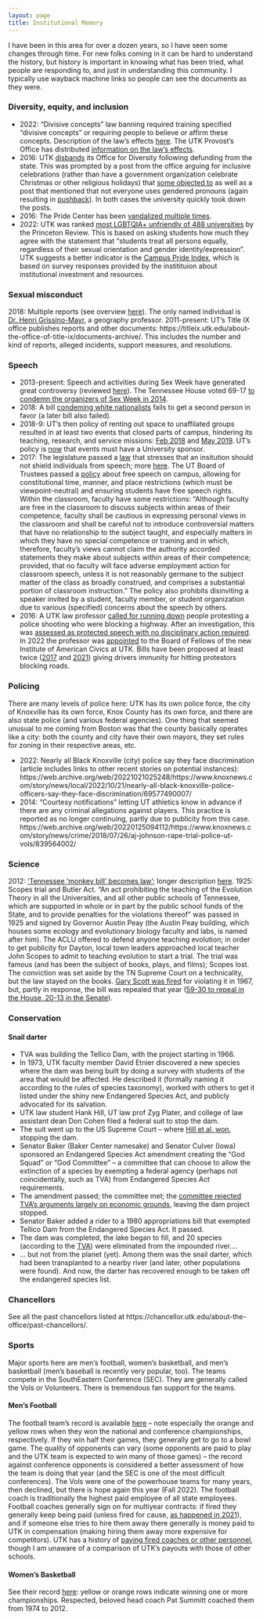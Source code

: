 ```yaml
---
layout: page
title: Institutional Memory
---
```


I have been in this area for over a dozen years, so I have seen some changes through time. For new folks coming in it can be hard to understand the history, but history is important in knowing what has been tried, what people are responding to, and just in understanding this community. I typically use wayback machine links so people can see the documents as they were. 

### Diversity, equity, and inclusion

* 2022: "Divisive concepts" law banning required training specified "divisive concepts" or requiring people to believe or affirm these concepts. Description of the law's effects [here](https://web.archive.org/web/20220519035635/https://www.knoxnews.com/story/news/education/2022/03/30/tennessee-divisive-concept-bill-bans-diversity-training-how-colleges-affected/9423990002/). The UTK Provost's Office has distributed [information on the law's effects](https://web.archive.org/web/20220422211107/https://provost.utk.edu/divisive-concepts-legislation/).
* 2016: UTK [disbands](https://archive.knoxnews.com/news/local/ut-disbands-diversity-office-eliminates-four-positions-334868cd-f50c-120d-e053-0100007fa864-380288111.html) its Office for Diversity following defunding from the state. This was prompted by a post from the office arguing for inclusive celebrations (rather than have a government organization celebrate Christmas or other religious holidays) that [some objected to](https://www.utdailybeacon.com/news/article_11f1ea26-9abf-11e5-b399-dbe3c1a90cb1.html) as well as a post that mentioned that not everyone uses gendered pronouns (again resulting in [pushback](https://www.insidehighered.com/news/2015/09/08/u-tennessee-withdraws-guide-pronouns-preferred-some-transgender-people)). In both cases the university quickly took down the posts.
* 2016: The Pride Center has been [vandalized multiple times](https://www.wbir.com/article/news/local/ut-pride-center-students-rally-after-flag-vandalism/51-316545664).
* 2022: UTK was ranked [most LGBTQIA+ unfriendly of 488 universities](https://www.wbir.com/article/news/education/ut-most-lgbtqia-unfriendly-university/51-9e1231c8-bb40-40ae-b9b4-0e22c1d609d5) by the Princeton Review. This is based on asking students how much they agree with the statement that "students treat all persons equally, regardless of their sexual orientation and gender identity/expression". UTK suggests a better indicator is the [Campus Pride Index](https://www.campusprideindex.org/campuses/details/197?campus=university-of-tennessee), which is based on survey responses provided by the institituion about institutional investment and resources.

### Sexual misconduct

2018: Multiple reports (see overview [here](https://academic-sexual-misconduct-database.org/incidents?query=&institution=896&role=All&position=All&discipline=All&outcome=All&status=All)). The only named individual is [Dr. Henri Grissino-Mayr](https://www.knoxnews.com/story/news/education/2018/09/27/ut-professor-sexual-misconduct-investigation-henri-grissino-mayer/1409473002/), a geography professor.
2011-present: UT's Title IX office publishes reports and other documents: https://titleix.utk.edu/about-the-office-of-title-ix/documents-archive/. This includes the number and kind of reports, alleged incidents, support measures, and resolutions.

### Speech 

* 2013-present: Speech and activities during Sex Week have generated great controversy (reviewed [here](https://web.archive.org/web/20201107232037/https://www.insidehighered.com/news/2019/02/22/moves-kill-ut-knoxvilles-sex-week-met-questions)). The Tennessee House voted 69-17 [to condemn the organizers of Sex Week in 2014](https://web.archive.org/web/20221021213603/https://www.utdailybeacon.com/news/sex-week-organizers-now-legally-condemned/article_b9f05d49-f511-536b-933f-dc73fd2eda79.html). 
* 2018: A bill [condeming white nationalists](https://www.cnn.com/2018/04/04/politics/tennessee-legislature-white-nationalist-resolution/index.html) fails to get a second person in favor (a later bill also failed).
* 2018-9: UT's then policy of renting out space to unaffilated groups resulted in at least two events that closed parts of campus, hindering its teaching, research, and service missions: [Feb 2018](https://www.knoxnews.com/story/news/education/2018/02/17/white-nationalist-talk-university-tennessee-matthew-heimbach/343307002/) and [May 2019](https://www.knoxnews.com/story/news/education/2019/05/24/ut-knoxville-groups-speak-against-white-nationalist-event/1220214001/). UT's policy is [now](https://universitytennessee.policytech.com/dotNet/documents/?docid=692&public=true) that events must have a University sponsor. 
* 2017: The legislature passed a [law](https://publications.tnsosfiles.com/acts/110/pub/pc0336.pdf) that stresses that an insitution should not shield individuals from speech; more [here](https://freespeech.utk.edu/campus-free-speech-protection-act/). The UT Board of Trustees passed a [policy](https://universitytennessee.policytech.com/dotNet/documents/?docid=268&public=true) about free speech on campus, allowing for constitutional time, manner, and place restrictions (which must be viewpoint-neutral) and ensuring students have free speech rights. Within the classroom, faculty have some restrictions: "Although faculty are free in the classroom to discuss subjects within areas of their competence, faculty shall be cautious in expressing personal views in the classroom and shall be careful not to introduce controversial matters that have no relationship to the subject taught, and especially matters in which they have no special competence or training and in which, therefore, faculty's views cannot claim the authority accorded statements they make about subjects within areas of their competence; provided, that no faculty will face adverse employment action for classroom speech, unless it is not reasonably germane to the subject matter of the class as broadly construed, and comprises a substantial portion of classroom instruction." The policy also prohibits disinviting a speaker invited by a student, faculty member, or student organization due to various (specified) concerns about the speech by others.
* 2016: A UTK law professor [called for running down](https://web.archive.org/web/20220904182607/https://www.insidehighered.com/news/2016/09/23/u-tennessee-investigating-professor-and-popular-conservative-blogger-tweeting) people protesting a police shooting who were blocking a highway. After an investigation, this was [assessed as protected speech with no disciplinary action required](https://web.archive.org/web/20210418204516/https://law.utk.edu/2016/09/27/dean-statement/). In 2022 the professor was [appointed](https://web.archive.org/web/20220927203318/https://law.utk.edu/2022/09/01/ut-system-president-randy-boyd-appoints-law-professor-to-institute-of-american-civics-board/) to the Board of Fellows of the new Institute of American Civics at UTK. Bills have been proposed at least twice ([2017](https://web.archive.org/web/20220818021837/http://www.newschannel5.com/news/drivers-given-civil-immunity-for-hitting-protesters-under-proposed-bill) and [2021](https://web.archive.org/web/20220519222342/https://edition.cnn.com/2021/03/04/us/tennessee-anti-protest-bill-felony-trnd/index.html)) giving drivers immunity for hitting protestors blocking roads. 


### Policing

There are many levels of police here: UTK has its own police force, the city of Knoxville has its own force, Knox County has its own force, and there are also state police (and various federal agencies). One thing that seemed unusual to me coming from Boston was that the county basically operates like a city: both the county and city have their own mayors, they set rules for zoning in their respective areas, etc.

* 2022: Nearly all Black Knoxville (city) police say they face discrimination (article includes links to other recent stories on potential instances): https://web.archive.org/web/20221021025248/https://www.knoxnews.com/story/news/local/2022/10/21/nearly-all-black-knoxville-police-officers-say-they-face-discrimination/69577490007/
* 2014: "Courtesy notifications" letting UT athletics know in advance if there are any criminal allegations against players. This practice is reported as no longer continuing, partly due to publicity from this case. https://web.archive.org/web/20220125094112/https://www.knoxnews.com/story/news/crime/2018/07/26/aj-johnson-rape-trial-police-ut-vols/839564002/ 

### Science

2012: ['Tennessee ‘monkey bill’ becomes law'](https://www.nature.com/articles/nature.2012.10423); longer description [here](https://www.science.org/content/article/bill-allowing-teachers-challenge-evolution-passes-tennessee-house).
1925: Scopes trial and Butler Act. "An act prohibiting the teaching of the Evolution Theory in all the Universities, and all other public schools of Tennessee, which are supported in whole or in part by the public school funds of the State, and to provide penalties for the violations thereof" was passed in 1925 and signed by Governor Austin Peay (the Austin Peay building, which houses some ecology and evolutionary biology faculty and labs, is named after him). The ACLU offered to defend anyone teaching evolution; in order to get publicity for Dayton, local town leaders approached local teacher John Scopes to admit to teaching evolution to start a trial. The trial was famous (and has been the subject of books, plays, and films); Scopes lost. The conviction was set aside by the TN Supreme Court on a technicality, but the law stayed on the books. [Gary Scott was fired](https://blogs.scientificamerican.com/observations/50-years-ago-repeal-of-tennessees-monkey-law/) for violating it in 1967, but, partly in response, the bill was repealed that year ([59-30 to repeal in the House, 20-13 in the Senate](https://www.thefreelibrary.com/The+Tennessee+Academy+of+Science+and+the+repeal+of+the+Butler+Act.-a0335293584)).


### Conservation

#### Snail darter

* TVA was building the Tellico Dam, with the project starting in 1966.
* In 1973, UTK faculty member David Etnier discovered a new species where the dam was being built by doing a survey with students of the area that would be affected. He described it (formally naming it according to the rules of species taxonomy), worked with others to get it listed under the shiny new Endangered Species Act, and publicly advocated for its salvation.
* UTK law student Hank Hill, UT law prof Zyg Plater, and college of law assistant dean Don Cohen filed a federal suit to stop the dam.
* The suit went up to the US Supreme Court – where [Hill et al. won](https://www.nytimes.com/1978/06/16/archives/high-court-bars-dam-reprieving-rare-fish-but-justices-hint-congress.html), stopping the dam.
* Senator Baker (Baker Center namesake) and Senator Culver (Iowa) sponsored an Endangered Species Act amendment creating the “God Squad” or “God Committee” – a committee that can choose to allow the extinction of a species by exempting a federal agency (perhaps not coincidentally, such as TVA) from Endangered Species Act requirements.
* The amendment passed; the committee met; the [committee rejected TVA’s arguments largely on economic grounds](https://www.washingtonpost.com/archive/politics/1979/01/27/dollars-darters-and-no-dam/05441f0b-8692-4ba5-bce5-57189ecc8e9c/), leaving the dam project stopped.
* Senator Baker added a rider to a 1980 appropriations bill that exempted Tellico Dam from the Endangered Species Act. It passed.
* The dam was completed, the lake began to fill, and 20 species (according to the [TVA](https://www.tva.com/about-tva/our-history/built-for-the-people/telling-the-story-of-tellico-it-s-complicated)) were eliminated from the impounded river….
* … but not from the planet (yet). Among them was the snail darter, which had been transplanted to a nearby river (and later, other populations were found). And now, the darter has recovered enough to be taken off the endangered species list.

### Chancellors

See all the past chancellors listed at https://chancellor.utk.edu/about-the-office/past-chancellors/. 

### Sports

Major sports here are men's football, women's basketball, and men's basketball (men's baseball is recently very popular, too). The teams compete in the SouthEastern Conference (SEC). They are generally called the Vols or Volunteers. There is tremendous fan support for the teams.

#### Men's Football

The football team's record is available [here](https://en.wikipedia.org/wiki/List_of_Tennessee_Volunteers_football_seasons) -- note especially the orange and yellow rows when they won the national and conference championships, respectively. If they win half their games, they generally get to go to a bowl game. The quality of opponents can vary (some opponents are paid to play and the UTK team is expected to win many of those games) -- the record against conference opponents is considered a better assessment of how the team is doing that year (and the SEC is one of the most difficult conferences). The Vols were one of the powerhouse teams for many years, then declined, but there is hope again this year (Fall 2022). The football coach is traditionally the highest paid employee of all state employees. Football coaches generally sign on for multiyear contracts: if fired they generally keep being paid (unless fired for cause, [as happened in 2021](https://web.archive.org/web/20221021222111/https://www.knoxnews.com/story/sports/college/university-of-tennessee/football/2021/01/18/jeremy-pruitt-fired-tennessee-football-coaching-search-vols/6413502002/)), and if someone else tries to hire them away there generally is money paid to UTK in compensation (making hiring them away more expensive for competitors). UTK has a history of [paying fired coaches or other personnel](https://web.archive.org/web/20211207094036/https://www.knoxnews.com/story/sports/columnists/university-of-tennessee/john-adams/2018/06/07/ut-vols-tennessee-football-phillip-fulmer-bruce-pearl-butch-jones-derek-dooley/665507002/), though I am unaware of a comparison of UTK's payouts with those of other schools. 

#### Women's Basketball

See their record [here](https://en.wikipedia.org/wiki/Tennessee_Lady_Volunteers_basketball#Season%E2%80%93by%E2%80%93season_results): yellow or orange rows indicate winning one or more championships. Respected, beloved head coach Pat Summitt coached them from 1974 to 2012.